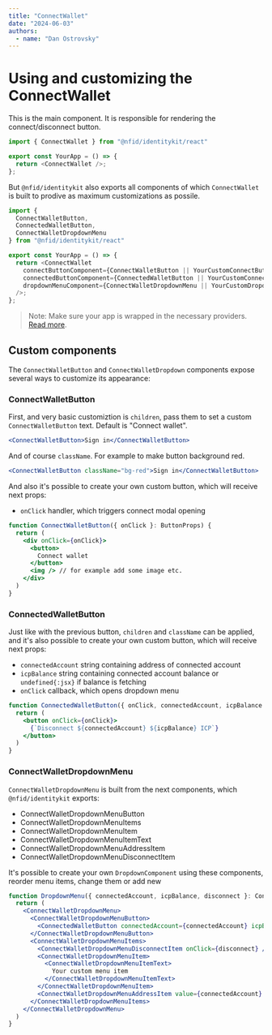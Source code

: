 ```yaml
---
title: "ConnectWallet"
date: "2024-06-03"
authors:
  - name: "Dan Ostrovsky"
---
```


# Using and customizing the ConnectWallet

This is the main component. It is responsible for rendering the connect/disconnect button.

```typescript
import { ConnectWallet } from "@nfid/identitykit/react"

export const YourApp = () => {
  return <ConnectWallet />;
};
```

But `@nfid/identitykit` also exports all components of which `ConnectWallet` is built to prodive as
maximum customizations as possile.

```typescript
import {
  ConnectWalletButton,
  ConnectedWalletButton,
  ConnectWalletDropdownMenu
} from "@nfid/identitykit/react"

export const YourApp = () => {
  return <ConnectWallet
    connectButtonComponent={ConnectWalletButton || YourCustomConnectButtonComponent}
    connectedButtonComponent={ConnectedWalletButton || YourCustomConnectedButtonComponent}
    dropdownMenuComponent={ConnectWalletDropdownMenu || YourCustomDropdownMenuComponent}
  />;
};
```

> Note: Make sure your app is wrapped in the necessary providers.
> [Read more](installation#wrap-provider).

## Custom components

The `ConnectWalletButton` and `ConnectWalletDropdown` components expose several ways to customize
its appearance:

### ConnectWalletButton

First, and very basic customiztion is `children`, pass them to set a custom `ConnectWalletButton`
text. Default is "Connect wallet".

```jsx
<ConnectWalletButton>Sign in</ConnectWalletButton>
```

And of course `className`. For example to make button background red.

```jsx
<ConnectWalletButton className="bg-red">Sign in</ConnectWalletButton>
```

And also it's possible to create your own custom button, which will receive next props:

- `onClick` handler, which triggers connect modal opening

```jsx
function ConnectWalletButton({ onClick }: ButtonProps) {
  return (
    <div onClick={onClick}>
      <button>
        Connect wallet
      </button>
      <img /> // for example add some image etc.
    </div>
  )
}
```

### ConnectedWalletButton

Just like with the previous button, `children` and `className` can be applied, and it's also
possible to create your own custom button, which will receive next props:

- `connectedAccount` string containing address of connected account
- `icpBalance` string containing connected account balance or `undefined{:jsx}` if balance is
  fetching
- `onClick` callback, which opens dropdown menu

```jsx
function ConnectedWalletButton({ onClick, connectedAccount, icpBalance }: ButtonProps) {
  return (
    <button onClick={onClick}>
      {`Disconnect ${connectedAccount} ${icpBalance} ICP`}
    </button>
  )
}
```

### ConnectWalletDropdownMenu

`ConnectWalletDropdownMenu` is built from the next components, which `@nfid/identitykit` exports:

- ConnectWalletDropdownMenuButton
- ConnectWalletDropdownMenuItems
- ConnectWalletDropdownMenuItem
- ConnectWalletDropdownMenuItemText
- ConnectWalletDropdownMenuAddressItem
- ConnectWalletDropdownMenuDisconnectItem

It's possible to create your own `DropdownComponent` using these components, reorder menu items,
change them or add new

```jsx
function DropdownMenu({ connectedAccount, icpBalance, disconnect }: ConnectWalletDropdownMenuProps) {
  return (
    <ConnectWalletDropdownMenu>
      <ConnectWalletDropdownMenuButton>
        <ConnectedWalletButton connectedAccount={connectedAccount} icpBalance={icpBalance} />
      </ConnectWalletDropdownMenuButton>
      <ConnectWalletDropdownMenuItems>
        <ConnectWalletDropdownMenuDisconnectItem onClick={disconnect} />
        <ConnectWalletDropdownMenuItem>
          <ConnectWalletDropdownMenuItemText>
            Your custom menu item
          </ConnectWalletDropdownMenuItemText>
        </ConnectWalletDropdownMenuItem>
        <ConnectWalletDropdownMenuAddressItem value={connectedAccount} />
      </ConnectWalletDropdownMenuItems>
    </ConnectWalletDropdownMenu>
  )
}
```
